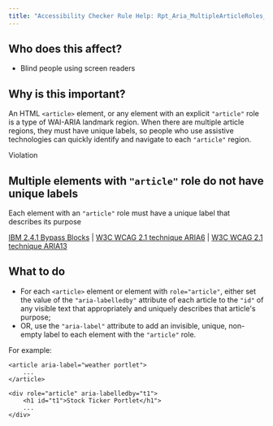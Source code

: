 ```yaml
---
title: "Accessibility Checker Rule Help: Rpt_Aria_MultipleArticleRoles_Implicit"
---
```


<div className="toolHelp">
<Row>
<Column colLg={5} colMd={3} colSm={4} className="toolLeft">

## Who does this affect?

 * Blind people using screen readers

## Why is this important?

An HTML `<article>` element, or any element with an explicit `"article"` role is a type of WAI-ARIA landmark region. When there are multiple article regions, they must have unique labels, so people who use assistive technologies can quickly identify and navigate to each `"article"` region.

</Column>
<Column colLg={11} colMd={5} colSm={4} className="toolMain">

<div id="locLevel" className="level-violation">Violation</div>

## Multiple elements with `"article"` role do not have unique labels
Each element with an `"article"` role must have a unique label that describes its purpose

[IBM 2.4.1 Bypass Blocks](http://www.ibm.com/able/guidelines/ci162/bypass_blocks.html) | [W3C WCAG 2.1 technique ARIA6](https://www.w3.org/WAI/WCAG21/Techniques/aria/ARIA6) |  [W3C WCAG 2.1 technique ARIA13](https://www.w3.org/WAI/WCAG21/Techniques/aria/ARIA13)

<div id="locSnippet"></div>

## What to do

 * For each `<article>` element or element with `role="article"`, either set the value of the `"aria-labelledby"` attribute of each article to the `"id"` of any visible text that appropriately and uniquely describes that article's purpose;
 * OR, use the `"aria-label"` attribute to add an invisible, unique, non-empty label to each element with the `"article"` role.

For example:
```
<article aria-label="weather portlet">
    ...
</article>

<div role="article" aria-labelledby="t1">
    <h1 id="t1">Stock Ticker Portlet</h1">
    ...
</div>
```

</Column>
</Row>
</div>
